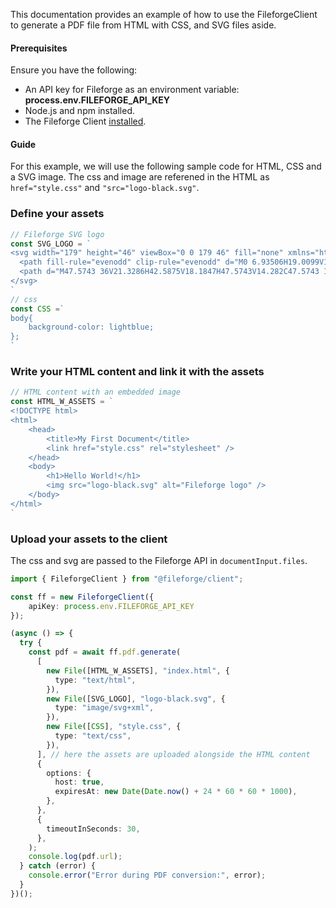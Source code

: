 This documentation provides an example of how to use the FileforgeClient to generate a PDF file from HTML with CSS, and SVG files aside.

#### Prerequisites

Ensure you have the following:

- An API key for Fileforge as an environment variable: **process.env.FILEFORGE_API_KEY**
- Node.js and npm installed.
- The Fileforge Client [installed](/getting-started/general/authentication).

#### Guide

<Steps>

For this  example, we will use the following sample code for HTML, CSS and a SVG image.
The css and image are referened in the HTML as `href="style.css"` and `"src="logo-black.svg"`.

### Define your assets
```typescript
// Fileforge SVG logo
const SVG_LOGO = `
<svg width="179" height="46" viewBox="0 0 179 46" fill="none" xmlns="http://www.w3.org/2000/svg">
  <path fill-rule="evenodd" clip-rule="evenodd" d="M0 6.93506H19.0099V16.1581H9.78689V19.4892H22.341V6.93506H32.13V39.0651H0V6.93506ZM13.1059 39.0631V29.84H22.329V26.509H9.77488V39.0631H13.1059Z" fill="black"/>
  <path d="M47.5743 36V21.3286H42.5875V18.1847H47.5743V14.282C47.5743 13.1979 47.8996 12.3306 48.55 11.6801C49.2005 11.0297 50.0678 10.7044 51.1519 10.7044H55.4882V13.8483H52.3444C51.6457 13.8483 51.2964 14.2097 51.2964 14.9324V18.1847H59.2826V21.3286H51.2964V36H47.5743ZM59.2826 36V18.1847H63.0046V36H59.2826ZM61.1617 15.872C60.4389 15.872 59.8246 15.6431 59.3187 15.1854C58.8369 14.7035 58.596 14.0892 58.596 13.3424C58.596 12.5715 58.8369 11.9572 59.3187 11.4994C59.8246 11.0417 60.4389 10.8128 61.1617 10.8128C61.8844 10.8128 62.4867 11.0417 62.9685 11.4994C63.4744 11.9572 63.7274 12.5715 63.7274 13.3424C63.7274 14.0892 63.4744 14.7035 62.9685 15.1854C62.4867 15.6431 61.8844 15.872 61.1617 15.872ZM66.6894 36V10.7044H70.4115V36H66.6894ZM82.2953 36.5059C80.4885 36.5059 78.9105 36.1325 77.5614 35.3857C76.2123 34.6148 75.1523 33.5427 74.3814 32.1695C73.6346 30.7722 73.2612 29.1582 73.2612 27.3272V26.8936C73.2612 25.0386 73.6346 23.4245 74.3814 22.0513C75.1283 20.654 76.1642 19.582 77.4892 18.8352C78.8383 18.0642 80.3921 17.6788 82.1508 17.6788C83.8612 17.6788 85.3549 18.0642 86.6317 18.8352C87.9326 19.582 88.9444 20.6299 89.6672 21.979C90.3899 23.3281 90.7513 24.9061 90.7513 26.7129V28.1222H77.0555C77.1037 29.6882 77.6217 30.9409 78.6094 31.8804C79.6212 32.7959 80.874 33.2536 82.3676 33.2536C83.7649 33.2536 84.8128 32.9404 85.5115 32.3141C86.2342 31.6877 86.7883 30.965 87.1738 30.1459L90.2454 31.7359C89.9081 32.4104 89.4142 33.1211 88.7638 33.8679C88.1374 34.6148 87.3063 35.2411 86.2703 35.747C85.2344 36.253 83.9094 36.5059 82.2953 36.5059ZM77.0917 25.2675H86.9569C86.8606 23.9184 86.3788 22.8704 85.5115 22.1236C84.6442 21.3527 83.5119 20.9672 82.1146 20.9672C80.7174 20.9672 79.573 21.3527 78.6817 22.1236C77.8144 22.8704 77.2844 23.9184 77.0917 25.2675ZM95.9705 36V21.3286H90.9836V18.1847H95.9705V14.282C95.9705 13.1979 96.2957 12.3306 96.9461 11.6801C97.5966 11.0297 98.4639 10.7044 99.548 10.7044H104.137V13.8483H100.74C100.042 13.8483 99.6925 14.2097 99.6925 14.9324V18.1847H104.824V21.3286H99.6925V36H95.9705ZM114.434 36.5059C112.652 36.5059 111.062 36.1445 109.664 35.4218C108.291 34.675 107.207 33.615 106.412 32.2418C105.617 30.8686 105.219 29.2425 105.219 27.3634V26.8213C105.219 24.9422 105.617 23.3281 106.412 21.979C107.207 20.6058 108.291 19.5458 109.664 18.799C111.062 18.0522 112.652 17.6788 114.434 17.6788C116.217 17.6788 117.807 18.0522 119.204 18.799C120.602 19.5458 121.698 20.6058 122.493 21.979C123.288 23.3281 123.685 24.9422 123.685 26.8213V27.3634C123.685 29.2425 123.288 30.8686 122.493 32.2418C121.698 33.615 120.602 34.675 119.204 35.4218C117.807 36.1445 116.217 36.5059 114.434 36.5059ZM114.434 33.1814C116.072 33.1814 117.397 32.6634 118.409 31.6275C119.445 30.5675 119.963 29.11 119.963 27.255V26.9297C119.963 25.0747 119.457 23.6293 118.445 22.5934C117.434 21.5333 116.097 21.0033 114.434 21.0033C112.82 21.0033 111.495 21.5333 110.459 22.5934C109.447 23.6293 108.941 25.0747 108.941 26.9297V27.255C108.941 29.11 109.447 30.5675 110.459 31.6275C111.495 32.6634 112.82 33.1814 114.434 33.1814ZM126.512 36V18.1847H130.162V20.2806H130.74C131.029 19.5338 131.487 18.9917 132.113 18.6545C132.764 18.2931 133.559 18.1124 134.498 18.1124H136.631V21.4731H134.354C133.149 21.4731 132.162 21.8104 131.391 22.4849C130.62 23.1354 130.234 24.1472 130.234 25.5204V36H126.512ZM137.178 27.1827V26.6406C137.178 24.7615 137.551 23.1595 138.298 21.8345C139.069 20.5095 140.081 19.4856 141.333 18.7629C142.586 18.0401 143.959 17.6788 145.453 17.6788C147.187 17.6788 148.512 18.004 149.428 18.6545C150.367 19.3049 151.054 20.0036 151.488 20.7504H152.066V18.1847H155.68V39.6498C155.68 40.7339 155.354 41.6012 154.704 42.2516C154.078 42.9021 153.21 43.2273 152.102 43.2273H140.105V39.975H150.946C151.644 39.975 151.994 39.6137 151.994 38.8909V33.2175H151.415C151.15 33.6511 150.777 34.0968 150.295 34.5545C149.813 35.0123 149.175 35.3857 148.38 35.6748C147.609 35.9639 146.633 36.1084 145.453 36.1084C143.959 36.1084 142.574 35.7591 141.297 35.0605C140.044 34.3377 139.045 33.3139 138.298 31.9888C137.551 30.6397 137.178 29.0377 137.178 27.1827ZM146.465 32.8561C148.079 32.8561 149.404 32.3502 150.44 31.3384C151.5 30.3025 152.03 28.8811 152.03 27.0743V26.7491C152.03 24.894 151.512 23.4727 150.476 22.4849C149.44 21.4731 148.103 20.9672 146.465 20.9672C144.875 20.9672 143.55 21.4731 142.49 22.4849C141.454 23.4727 140.936 24.894 140.936 26.7491V27.0743C140.936 28.8811 141.454 30.3025 142.49 31.3384C143.55 32.3502 144.875 32.8561 146.465 32.8561ZM167.52 36.5059C165.713 36.5059 164.135 36.1325 162.786 35.3857C161.437 34.6148 160.377 33.5427 159.606 32.1695C158.859 30.7722 158.486 29.1582 158.486 27.3272V26.8936C158.486 25.0386 158.859 23.4245 159.606 22.0513C160.353 20.654 161.388 19.582 162.713 18.8352C164.063 18.0642 165.616 17.6788 167.375 17.6788C169.086 17.6788 170.579 18.0642 171.856 18.8352C173.157 19.582 174.169 20.6299 174.891 21.979C175.614 23.3281 175.976 24.9061 175.976 26.7129V28.1222H162.28C162.328 29.6882 162.846 30.9409 163.834 31.8804C164.846 32.7959 166.098 33.2536 167.592 33.2536C168.989 33.2536 170.037 32.9404 170.736 32.3141C171.459 31.6877 172.013 30.965 172.398 30.1459L175.47 31.7359C175.132 32.4104 174.639 33.1211 173.988 33.8679C173.362 34.6148 172.531 35.2411 171.495 35.747C170.459 36.253 169.134 36.5059 167.52 36.5059ZM162.316 25.2675H172.181C172.085 23.9184 171.603 22.8704 170.736 22.1236C169.869 21.3527 168.736 20.9672 167.339 20.9672C165.942 20.9672 164.797 21.3527 163.906 22.1236C163.039 22.8704 162.509 23.9184 162.316 25.2675Z" fill="black"/>
</svg>
`
// css
const CSS =`
body{
    background-color: lightblue;
};
`
```

### Write your HTML content and link it with the assets
```typescript
// HTML content with an embedded image
const HTML_W_ASSETS = `
<!DOCTYPE html>
<html>
    <head>
        <title>My First Document</title>
        <link href="style.css" rel="stylesheet" />
    </head>
    <body>
        <h1>Hello World!</h1>
        <img src="logo-black.svg" alt="Fileforge logo" />
    </body>
</html>
`
```

### Upload your assets to the client

The css and svg are passed to the Fileforge API in `documentInput.files`.

```typescript
import { FileforgeClient } from "@fileforge/client";

const ff = new FileforgeClient({
    apiKey: process.env.FILEFORGE_API_KEY
});

(async () => {
  try {
    const pdf = await ff.pdf.generate(
      [
        new File([HTML_W_ASSETS], "index.html", {
          type: "text/html",
        }),
        new File([SVG_LOGO], "logo-black.svg", {
          type: "image/svg+xml",
        }),
        new File([CSS], "style.css", {
          type: "text/css",
        }),
      ], // here the assets are uploaded alongside the HTML content
      {
        options: {
          host: true,
          expiresAt: new Date(Date.now() + 24 * 60 * 60 * 1000),
        },
      },
      {
        timeoutInSeconds: 30,
      },
    );
    console.log(pdf.url);
  } catch (error) {
    console.error("Error during PDF conversion:", error);
  }
})();
```
</Steps>